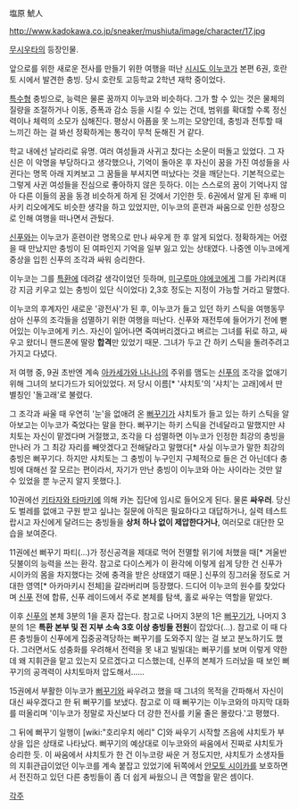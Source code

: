 塩原 鯱人

http://www.kadokawa.co.jp/sneaker/mushiuta/image/character/17.jpg

[[무시우타]]의 등장인물. 

앞으로를 위한 새로운 전사를 만들기 위한 여행을 떠난 [[시시도 이누코]]가 본편 6권, 호란토 시에서 발견한 충빙. 당시 호란토 고등학교 2학년 재학 중이었다.

[[특수형]] 충빙으로, 능력은 물론 꿈까지 이누코와 비슷하다. 그가 할 수 있는 것은 물체의 질량을 조절하거나 이동, 증폭과 감소 등을 시킬 수 있는 건데, 범위를 확대할 수록 정신력이나 체력의 소모가 심해진다. 평상시 아픔을 못 느끼는 모양인데, 충빙과 전투할 때 느끼긴 하는 걸 봐선 정확하게는 통각이 무척 둔해진 거 같다.

학교 내에선 날라리로 유명. 여러 여성들과 사귀고 찼다는 소문이 떠돌고 있었다. 그 자신은 이 악명을 부당하다고 생각했으나, 기억이 돌아온 후 자신이 꿈을 가진 여성들을 사귄다는 명목 아래 지켜보고 그 꿈들을 부셔지면 떠났다는 것을 깨닫는다. 기본적으로는 그렇게 사귄 여성들을 진심으로 좋아하지 않은 듯하다. 이는 스스로의 꿈이 기억나지 않아 다른 이들의 꿈을 동경 비슷하게 하게 된 것에서 기인한 듯. 6권에서 알게 된 후배 미사키 리오에게도 비슷한 생각을 하고 있었지만, 이누코의 훈련과 싸움으로 인한 성장으로 인해 여행을 떠나면서 관뒀다.

[[신푸]]와는 이누코가 훈련이란 명목으로 만나 싸우게 한 후 알게 되었다. 정확하게는 어렸을 때 만났지만 충빙이 된 여파인지 기억을 일부 잃고 있는 상태였다. 나중엔 이누코에게 중상을 입힌 신푸의 조각과 싸워 승리한다.

이누코는 그를 [[특환]]에 데려갈 생각이었던 듯하며, [[미구루마 야에코]]에게 그를 가리켜(대강 지금 키우고 있는 충빙이 있단 식이었다) 2,3호 정도는 지정이 가능할 거라고 말했다. 

이누코의 후계자인 새로운 '광전사'가 된 후, 이누코가 들고 있던 하키 스틱을 여행동무 삼아 신푸의 조각들을 섬멸하기 위한 여행을 떠난다. 신푸와 재전투에 들어가기 전에 뻗어있는 이누코에게 키스. 자신이 일어나면 죽여버리겠다고 벼르는 그녀를 뒤로 하고, 싸우고 왔더니 핸드폰에 딸랑 '''합격'''만 있었기 때문. 그녀가 두고 간 하키 스틱을 돌려주려고 가지고 다녔다.

저 여행 중, 9권 초반엔 계속 [[아카세가와 나나나]]의 주위를 맴도는 [[신푸]]의 조각을 없애기 위해 그녀의 보디가드가 되어있었다. 저 당시 이름[* '샤치토'의 '샤치'는 고래]에서 딴 별칭인 '돌고래'로 불렸다.

그 조각과 싸울 때 우연히 '눈'을 없애려 온 [[뻐꾸기]]가 샤치토가 들고 있는 하키 스틱을 알아보고는 이누코가 죽었다는 말을 한다. 뻐꾸기는 하키 스틱을 건네달라고 말했지만 샤치토는 자신이 맡겠다며 거절했고, 조각을 다 섬멸하면 이누코가 인정한 최강의 충빙을 만나러 가 그 최강 자리를 빼앗겠다고 전해달라고 말했다[* 사실 이누코가 말한 최강의 충빙은 뻐꾸기다. 하지만 샤치토는 그 충빙이 누구인지 구체적으로 들은 건 아닌데다 충빙에 대해선 잘 모르는 편이라서, 자기가 만난 충빙이 이누코와 아는 사이라는 것만 알 수 있었을 뿐 누군지 알지 못했다.].

10권에선 [[키타자와 타마키]]에 의해 카논 집단에 임시로 들어오게 된다. 물론 '''싸우러'''. 당신도 벌레를 없애고 구원 받고 싶냐는 질문에 아직은 필요하다고 대답하거나, 실력 테스트랍시고 자신에게 달려드는 충빙들을 '''상처 하나 없이 제압한다거나''', 여러모로 대단한 모습을 보여준다. 

11권에선 뻐꾸기 파티(...)가 정신공격을 제대로 먹어 전멸할 위기에 처했을 때[* 겨울반딧불이의 능력을 쓰는 환각. 참고로 다이스케가 이 환각에 이렇게 쉽게 당한 건 신푸가 시이카의 몸을 차지했다는 것에 충격을 받은 상태였기 때문.] 신푸의 징그러울 정도로 거대한 영역[* 아카마키시 전체]을 갈라버리며 등장했다. 드디어 이누코의 원수를 찾았다며 [[신푸]] 전에 합류, 신푸 레이드에서 주로 본체를 탐색, 홀로 싸우는 역할을 맡았다.

이후 [[신푸]]의 본체 3분의 1을 혼자 잡는다. 참고로 나머지 3분의 1은 [[뻐꾸기]]가, 나머지 3분의 1은 '''특환 본부 및 전 지부 소속 3호 이상 충빙들 전원'''이 잡았다(...). 참고로 이 때 다른 충빙들이 신푸에게 집중공격당하는 뻐꾸기를 도와주지 않는 걸 보고 분노하기도 했다. 그러면서도 성충화를 우려해서 전력을 못 내고 빌빌대는 뻐꾸기를 보며 이렇게 약한데 왜 지휘관을 맡고 있는지 모르겠다고 디스했는데, 신푸의 본체가 드러났을 때 보인 뻐꾸기의 공격력이 샤치토마저 압도해서......

15권에서 부활한 이누코가 [[뻐꾸기]]와 싸우려고 했을 때 그녀의 목적을 간파해서 자신이 대신 싸우겠다고 한 뒤 뻐꾸기를 보냈다. 참고로 이 때 뻐꾸기는 이누코와의 마지막 대화를 떠올리며 '이누코가 정말로 자신보다 더 강한 전사를 키울 줄은 몰랐다.'고 평했다.

그 뒤에 뻐꾸기 일행이 [wiki:"호리우치 에리" C]와 싸우기 시작할 즈음에 샤치토가 부상을 입은 상태로 나타났다. 뻐꾸기의 예상대로 이누코와의 싸움에서 진짜로 샤치토가 승리한 듯. 이 싸움에서 샤치토가 한 건 이누코랑 싸운 거 정도지만, 샤치토가 소생자들의 지휘관급이었던 이누코를 계속 붙잡고 있었기에 뒤쪽에서 [[안모토 시이카]]를 보호하면서 전진하고 있던 다른 충빙들이 좀 더 쉽게 싸웠으니 큰 역할을 맡은 셈이다.

[[각주]]
